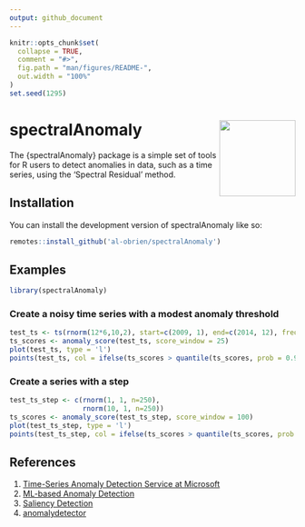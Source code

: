 ```yaml
---
output: github_document
---
```


<!-- README.md is generated from README.Rmd. Please edit that file -->

```r
knitr::opts_chunk$set(
  collapse = TRUE,
  comment = "#>",
  fig.path = "man/figures/README-",
  out.width = "100%"
)
set.seed(1295)
```

# spectralAnomaly <img src="man/figures/logo.png" align="right" height="134" alt="" />

<!-- badges: start -->
<!-- badges: end -->

The {spectralAnomaly} package is a simple set of tools for R users to detect anomalies in data, such as a time series, using the 'Spectral Residual' method.

## Installation

You can install the development version of spectralAnomaly like so:

```r
remotes::install_github('al-obrien/spectralAnomaly')
```

## Examples

```r
library(spectralAnomaly)
```

### Create a noisy time series with a modest anomaly threshold
```r
test_ts <- ts(rnorm(12*6,10,2), start=c(2009, 1), end=c(2014, 12), frequency=12)
ts_scores <- anomaly_score(test_ts, score_window = 25)
plot(test_ts, type = 'l')
points(test_ts, col = ifelse(ts_scores > quantile(ts_scores, prob = 0.95),'red',NA), pch = 16)
```

### Create a series with a step
```r
test_ts_step <- c(rnorm(1, 1, n=250),
                  rnorm(10, 1, n=250))
ts_scores <- anomaly_score(test_ts_step, score_window = 100)
plot(test_ts_step, type = 'l')
points(test_ts_step, col = ifelse(ts_scores > quantile(ts_scores, prob = 0.99),'red',NA), pch = 16)
```


## References

1. [Time-Series Anomaly Detection Service at Microsoft](https://arxiv.org/pdf/1906.03821)   
1. [ML-based Anomaly Detection](https://github.com/y-bar/ml-based-anomaly-detection/tree/master)  
1. [Saliency Detection](http://www.houxiaodi.com/assets/papers/cvpr07.pdf)  
1. [anomalydetector](https://github.com/microsoft/anomalydetector/tree/master)  
